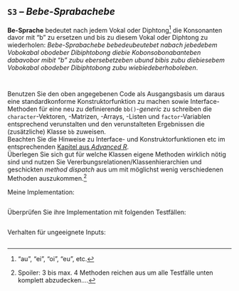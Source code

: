 ## `S3` -- *Bebe-Sprabachebe*

**Be-Sprache** bedeutet nach jedem Vokal oder Diphtong^["au", "ei", "oi", "eu", etc.] die Konsonanten davor mit "b" zu ersetzen und bis zu diesem Vokal oder Diphtong zu wiederholen: 
*Bebe-Sprabachebe bebedeubeutebet nabach jebedebem Vobokabal obodeber Dibiphtobong diebie Kobonsobonabanteben dabavobor mibit "b" zubu ebersebetzeben ubund bibis zubu diebiesebem Vobokabal obodeber Dibiphtobong zubu wiebiedeberhoboleben*.
```r
```

```r
```
Benutzen Sie den oben angegebenen Code als Ausgangsbasis um daraus eine standardkonforme Konstruktorfunktion zu machen sowie Interface-Methoden für eine neu zu definierende `bb()`-*generic* zu schreiben die `character`-Vektoren, -Matrizen, -Arrays, -Listen und `factor`-Variablen entsprechend verunstalten und den verunstalteten Ergebnissen die (zusätzliche) Klasse `bb` zuweisen.  
Beachten Sie die Hinweise zu Interface- und Konstruktorfunktionen etc im entsprechenden [Kapitel aus *Advanced R*](https://adv-r.hadley.nz/s3.html#classes).  
Überlegen Sie sich gut für welche Klassen eigene Methoden wirklich nötig sind und 
nutzen Sie Vererbungsrelationen/Klassenhierarchien und geschickten *method dispatch* aus um mit möglichst wenig verschiedenen 
Methoden auszukommen.^[Spoiler: 3 bis max. 4 Methoden reichen aus um alle Testfälle unten komplett abzudecken....]

Meine Implementation:
```r
```


Überprüfen Sie ihre Implementation mit folgenden Testfällen:
```r
```
Verhalten für ungeeignete Inputs:
```r
```
